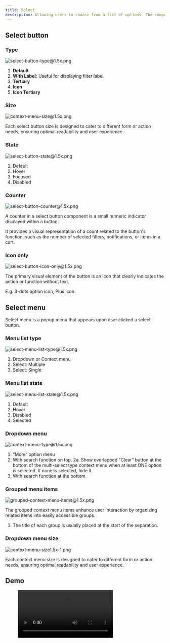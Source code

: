 ```yaml
---
title: Select
description: Allowing users to choose from a list of options. The component often appears as a popup menu where user clicks on the select button, to make a list of options appear.
---
```



## Select button

### Type

![select-button-type@1.5x.png](/design/select-button-type1.5x.png)

1. **Default**
2. **With Label:** Useful for displaying filter label
3. **Tertiary**
4. **Icon**
5. **Icon Tertiary**

### Size

![context-menu-size@1.5x.png](/design/context-menu-size1.5x.png)

Each select button size is designed to cater to different form or action needs, ensuring optimal readability and user experience.

### State

![select-button-state@1.5x.png](/design/select-button-state1.5x.png)

1. Default
2. Hover
3. Focused
4. Disabled

### Counter

![select-button-counter@1.5x.png](/design/select-button-counter1.5x.png)

A counter in a select button component is a small numeric indicator displayed within a button.

It provides a visual representation of a count related to the button's function, such as the number of selected filters, notifications, or items in a cart.

### Icon only

![select-button-icon-only@1.5x.png](/design/select-button-icon-only1.5x.png)

The primary visual element of the button is an icon that clearly indicates the action or function without text.

E.g. 3-dots option icon, Plus icon.

## Select menu

Select menu is a popup menu that appears upon user clicked a select button.

### Menu list type

![select-menu-list-type@1.5x.png](/design/select-menu-list-type1.5x.png)

1. Dropdown or Context menu
2. Select: Multiple
3. Select: Single

### Menu list state

![select-menu-list-state@1.5x.png](/design/select-menu-list-state1.5x.png)

1. Default
2. Hover
3. Disabled
4. Selected

### Dropdown menu

![context-menu-type@1.5x.png](/design/context-menu-type1.5x.png)

1. “More” option menu
2. With search function on top.
   2a. Show overlapped “Clear” button at the bottom of the multi-select type context menu when at least ONE option is selected. If none is selected, hide it.
3. With search function at the bottom.

### Grouped menu items

![grouped-context-menu-items@1.5x.png](/design/grouped-context-menu-items1.5x.png)

The grouped context menu items enhance user interaction by organizing related items into easily accessible groups.

1. The title of each group is usually placed at the start of the separation.

### Dropdown menu size

![context-menu-size1.5x-1.png](/design/context-menu-size1.5x-1.png)

Each context menu size is designed to cater to different form or action needs, ensuring optimal readability and user experience.

## Demo

<figure>
  <video controls="true" allowfullscreen="true">
    <source src={s3("/design/select-demo.mov")} type="video/mp4" />
  </video>
</figure>
